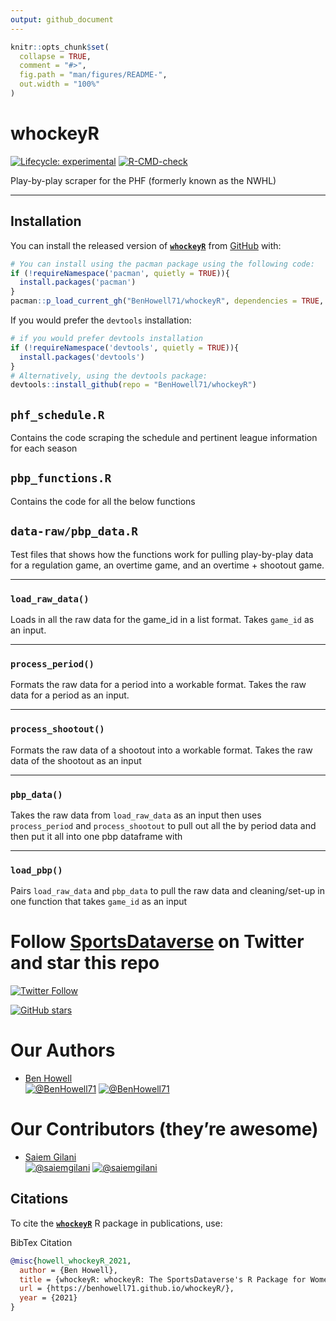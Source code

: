 ```yaml
---
output: github_document
---
```


<!-- README.md is generated from README.Rmd. Please edit that file -->

```r
knitr::opts_chunk$set(
  collapse = TRUE,
  comment = "#>",
  fig.path = "man/figures/README-",
  out.width = "100%"
)
```

# whockeyR

<!-- badges: start -->
<!-- [![Version-Number](https://img.shields.io/github/r-package/v/BenHowell71/whockeyR?label=whockeyR&logo=R&style=for-the-badge)](https://github.com/BenHowell71/whockeyR) -->
[![Lifecycle: experimental](https://img.shields.io/badge/lifecycle-experimental-orange.svg)](https://lifecycle.r-lib.org/articles/stages.html#experimental)
[![R-CMD-check](https://github.com/benhowell71/whockeyR/workflows/R-CMD-check/badge.svg)](https://github.com/benhowell71/whockeyR/actions)
<!-- badges: end -->

Play-by-play scraper for the PHF (formerly known as the NWHL)

*****************************************************************

## Installation

You can install the released version of [**`whockeyR`**](https://github.com/BenHowell71/whockeyR/) from [GitHub](https://github.com/BenHowell71/whockeyR) with:

``` r
# You can install using the pacman package using the following code:
if (!requireNamespace('pacman', quietly = TRUE)){
  install.packages('pacman')
}
pacman::p_load_current_gh("BenHowell71/whockeyR", dependencies = TRUE, update = TRUE)
```
If you would prefer the `devtools` installation:
``` r
# if you would prefer devtools installation
if (!requireNamespace('devtools', quietly = TRUE)){
  install.packages('devtools')
}
# Alternatively, using the devtools package:
devtools::install_github(repo = "BenHowell71/whockeyR")
```

## `phf_schedule.R`
Contains the code scraping the schedule and pertinent league information for each season

## `pbp_functions.R`
Contains the code for all the below functions

## `data-raw/pbp_data.R`
Test files that shows how the functions work for pulling play-by-play data for a regulation game, an overtime game, and an overtime + shootout game.

*****************************************************************

### `load_raw_data()`
Loads in all the raw data for the game_id in a list format. Takes `game_id` as an input.

*****************************************************************

### `process_period()`
Formats the raw data for a period into a workable format. Takes the raw data for a period as an input.

*****************************************************************

### `process_shootout()`
Formats the raw data of a shootout into a workable format. Takes the raw data of the shootout as an input

*****************************************************************

### `pbp_data()`
Takes the raw data from `load_raw_data` as an input then uses `process_period` and `process_shootout` to pull out all the by period data and then put it all into one pbp dataframe with 

*****************************************************************

### `load_pbp()`
Pairs `load_raw_data` and `pbp_data` to pull the raw data and cleaning/set-up in one function that takes `game_id` as an input


# Follow [SportsDataverse](https://twitter.com/sportsdataverse) on Twitter and star this repo

[![Twitter Follow](https://img.shields.io/twitter/follow/sportsdataverse?color=blue&label=%40sportsdataverse&logo=twitter&style=for-the-badge)](https://twitter.com/sportsdataverse) 

[![GitHub stars](https://img.shields.io/github/stars/BenHowell71/whockeyR.svg?color=eee&logo=github&style=for-the-badge&label=Star%20whockeyR&maxAge=2592000)](https://github.com/BenHowell71/whockeyR/stargazers/)


# **Our Authors**

-   [Ben Howell](https://twitter.com/BenHowell71)       
<a href="https://twitter.com/BenHowell71" target="blank"><img src="https://img.shields.io/twitter/follow/BenHowell71?color=blue&label=%40BenHowell71&logo=twitter&style=for-the-badge" alt="@BenHowell71" /></a>
<a href="https://github.com/BenHowell71" target="blank"><img src="https://img.shields.io/github/followers/BenHowell71?color=eee&logo=Github&style=for-the-badge" alt="@BenHowell71" /></a>


# **Our Contributors (they're awesome)**

-   [Saiem Gilani](https://twitter.com/saiemgilani)       
<a href="https://twitter.com/saiemgilani" target="blank"><img src="https://img.shields.io/twitter/follow/saiemgilani?color=blue&label=%40saiemgilani&logo=twitter&style=for-the-badge" alt="@saiemgilani" /></a>
<a href="https://github.com/saiemgilani" target="blank"><img src="https://img.shields.io/github/followers/saiemgilani?color=eee&logo=Github&style=for-the-badge" alt="@saiemgilani" /></a>

## **Citations**

To cite the [**`whockeyR`**](https://benhowell71.github.io/whockeyR/) R package in publications, use:

BibTex Citation
```bibtex
@misc{howell_whockeyR_2021,
  author = {Ben Howell},
  title = {whockeyR: whockeyR: The SportsDataverse's R Package for Women's Hockey Data.},
  url = {https://benhowell71.github.io/whockeyR/},
  year = {2021}
}
```

